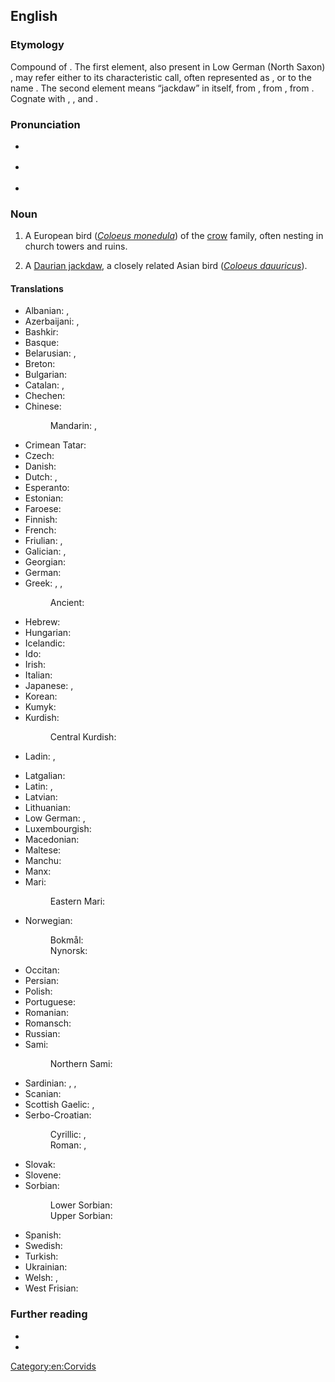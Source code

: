 ==English==
{{wikipedia}}

===Etymology===
Compound of {{compound|en|jack|daw}}. The first element, also present in Low German (North Saxon) {{m|nds|Jöker||jackdaw}}, may refer either to its characteristic call, often represented as {{m|en|tchak-tchak}}, or to the name {{m|en|Jack}}. The second element means “jackdaw” in itself, from {{der|en|ang|dāwe}}, from {{der|en|gem-pro|*dēhǭ}}, from {{der|en|ine-pro|*dʰēk-||a daw, starling, thrush, similar birds}}. Cognate with {{cog|prg|doacke||starling}}, {{cog|la|faccilāre||the sound or timbre of the thrush}}, and {{cog|de|Dohle||jackdaw}}.

===Pronunciation===
* {{a|UK}} {{IPA|en|/ˈdʒækˌdɔː/}}
* {{a|GenAm}} {{IPA|en|/ˈdʒækˌdɔ/|/ˈdʒækˌdɑ/}}
* {{hyphenation|en|jack|daw}}

===Noun===
{{en-noun}}

# A European bird (''[[Coloeus monedula]]'') of the [[crow]] family, often nesting in church towers and ruins. <!-- modified Webster 1913 definition -->
#: {{syn|en|daw|{{vern|western jackdaw}}|{{vern|Eurasian jackdaw}}|{{vern|European jackdaw}}}}
# A [[Daurian jackdaw]], a closely related Asian bird (''[[Coloeus dauuricus]]'').

====Translations====
{{trans-top|''Coloeus monedula''}}
* Albanian: {{t+|sq|stërqokë|f}}, {{t+|sq|galë|f}}
* Azerbaijani: {{t+|az|dolaşa}}, {{t|az|zağça}}
* Bashkir: {{t|ba|сәүкә}}
* Basque: {{t|eu|bele txiki}}
* Belarusian: {{t|be|ка́ўка|f}}, {{t|be|га́лка|f}}
* Breton: {{t|br|kavan-tour}}
* Bulgarian: {{t+|bg|ча́вка|f}}
* Catalan: {{t+|ca|gralla|f}}, {{t+|ca|cucala}}
* Chechen: {{t|ce|човка}}
* Chinese:
*: Mandarin: {{t+|cmn|寒鴉}}, {{t+|cmn|寒鸦|tr=hányā}}
* Crimean Tatar: {{t|crh|çavke}}
* Czech: {{t+|cs|kavka|f}}
* Danish: {{t+|da|allike|c}}
* Dutch: {{t+|nl|kauw|m}}, {{t|nl|torenkraai|f}}
* Esperanto: {{t|eo|monedo}}
* Estonian: {{t|et|hakk}}
* Faroese: {{t|fo|rókur|m}}
* Finnish: {{t+|fi|naakka}}
* French: {{t+|fr|choucas|m}}
* Friulian: {{t|fur|cornete}}, {{t|fur|çore cenerine}}
* Galician: {{t|gl|gralla cereixeira}}, {{t+|gl|gralla|f}}
* Georgian: {{t|ka|ჭკა}}
* German: {{t+|de|Dohle|f}}
* Greek: {{t+|el|κάργια}}, {{t+|el|καρακάξα|f}}, {{t+|el|καλιακούδα|f}}
*: Ancient: {{t|grc|κολοιός|m}}
* Hebrew: {{t|he|קאק|m|tr=ka'ák}}
* Hungarian: {{t+|hu|csóka}}
* Icelandic: {{t+|is|dvergkráka|f}}
* Ido: {{t+|io|chuvo}}
* Irish: {{t|ga|cág|m}}
* Italian: {{t+|it|taccola|f}}
* Japanese: {{t|ja|ニシコクマルガラス|tr=nishikokumarugarasu}}, {{t|ja|コクマルガラス|tr=kokumarugarasu}}
* Korean: {{t+|ko|갈까마귀}}
* Kumyk: {{t|kum|жагъа}}
* Kurdish:
*: Central Kurdish: {{t|ckb|قەلەڕەشە}}
* Ladin: {{t|lld|agacion}}, {{t|lld|cornacia}}
{{trans-mid}}
* Latgalian: {{t|ltg|čāguons|m}}
* Latin: {{t|la|monēdula|f}}, {{t|la|grāculus|m}}
* Latvian: {{t+|lv|kovārnis|m}}
* Lithuanian: {{t+|lt|kuosa|f}}
* Low German: {{t|nds|Dohl|f}}, {{t|nds|Krickelkreih|f}}
* Luxembourgish: {{t|lb|Steekueb|m}}
* Macedonian: {{t|mk|чавка|f}}
* Maltese: {{t|mt|ċawla|f}}
* Manchu: {{t|mnc|ᡨᠠᠩᡤᡡᡥᠠ}}
* Manx: {{t|gv|caaig doo-chassagh|m}}
* Mari:
*: Eastern Mari: {{t|chm|чаҥа}}
* Norwegian:
*: Bokmål: {{t+|nb|kaie|m|f}}
*: Nynorsk: {{t|nn|kaie|f}}
* Occitan: {{t|oc|gralhon}}
* Persian: {{t+|fa|زاغچه|tr=zāγče}}
* Polish: {{t+|pl|kawka|f}}
* Portuguese: {{t|pt|gralha de nuca cinzenta}}
* Romanian: {{t+|ro|stăncuță|f}}
* Romansch: {{t|rm|tulaun (curnagl grisch)}}
* Russian: {{t+|ru|га́лка|f}}
* Sami:
*: Northern Sami: {{t|se|toardnagájon}}
* Sardinian: {{t|sc|tàccula}}, {{t|sc|carroga}}, {{t|sc|carroghedda}}
* Scanian: {{t|gmq-scy|alika}}
* Scottish Gaelic: {{t|gd|cadhag|f}}, {{t|gd|cathag|f}}
* Serbo-Croatian:
*: Cyrillic: {{t|sh|ча̑вка|f}}, {{t|sh|чавче|f}} {{qualifier|diminutive form}}
*: Roman: {{t+|sh|čȃvka|f}}, {{t|sh|čavče|f}} {{qualifier|diminutive form}}
* Slovak: {{t|sk|kavka|f}}
* Slovene: {{t+|sl|kavka|f}}
* Sorbian:
*: Lower Sorbian: {{t|dsb|kawka|f}}
*: Upper Sorbian: {{t|hsb|kawka|f}}
* Spanish: {{t+|es|grajilla|f}}
* Swedish: {{t+|sv|kaja|c}}
* Turkish: {{t+|tr|küçük karga}}
* Ukrainian: {{t+|uk|га́лка|f}}
* Welsh: {{t|cy|jac-y-do|m}}, {{t|cy|jac-do|m}}
* West Frisian: {{t|fy|ka}}
{{trans-bottom}}

{{trans-see|''Coloeus dauuricus''|Daurian jackdaw}}

===Further reading===
* {{R:Lexico}}
* {{R:Merriam-Webster}}

[[Category:en:Corvids]]